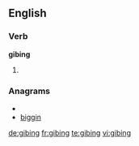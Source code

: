 ==English==

===Verb===
'''gibing'''

# {{present participle of|[[gibe]]}}

===Anagrams===
* {{alphagram|bggiin}}
* [[biggin#English|biggin]]

[[de:gibing]]
[[fr:gibing]]
[[te:gibing]]
[[vi:gibing]]